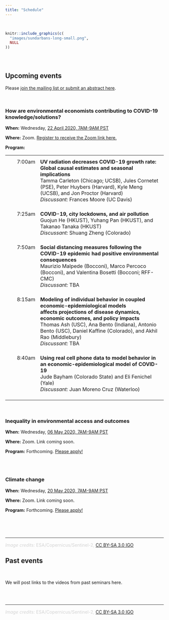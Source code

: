 ```yaml
---
title: "Schedule"
---
```


<br>

```r
knitr::include_graphics(c(
  "images/sundarbans-long-small.png",
  NULL
))
```

<br>

# {.tabset .tabset-fade}

## **Upcoming events**

Please [join the mailing list or submit an abstract here](https://edrubin.typeform.com/to/WpCbOW).

<br>

### How are environmental economists contributing to COVID-19 knowledge/solutions?

**When:** Wednesday, [22 April 2020, 7AM-9AM PST](https://everytimezone.com/s/b14ac038)

**Where:** Zoom. <a href="https://cornell.zoom.us/webinar/register/WN_Gihv3AJeSuic_yMQYe8DEQ">Register to receive the Zoom link here.</a>

**Program:** 

  <p>
  <table style="width:100%">
    <tr>
      <th> </th>
      <th> </th>
      <th> </th>
    </tr>
    <!-- Talk 1 -->
    <tr valign="top">
      <td>&nbsp;&nbsp;&nbsp;</td>
      <td>7:00am</td>
      <td>
      	<b>UV radiation decreases COVID-19 growth rate: Global causal estimates and seasonal implications</b>
      	<br>Tamma Carleton (Chicago; UCSB), Jules Cornetet (PSE), Peter Huybers (Harvard), Kyle Meng (UCSB), and Jon Proctor (Harvard)
      	<br><i>Discussant:</i> Frances Moore (UC Davis)
      	<br><br>
      </td>
    </tr>
    <!-- Talk 2 -->
    <tr valign="top">
      <td></td>
      <td>7:25am</td>
      <td>
      	<b>COVID-19, city lockdowns, and air pollution</b>
      	<br>Guojun He (HKUST), Yuhang Pan (HKUST), and Takanao Tanaka (HKUST)
      	<br><i>Discussant:</i> Shuang Zheng (Colorado)
      	<br><br>
      </td>
    </tr>
    <!-- Talk 3 -->
    <tr valign="top">
      <td></td>
      <td>7:50am</td>
      <td><b>
      		Social distancing measures following the COVID-19 epidemic had positive environmental consequences
      	</b>
      	<br>Maurizio Malpede (Bocconi), Marco Percoco (Bocconi), and Valentina Bosetti (Bocconi; RFF-CMC)
      	<br><i>Discussant:</i> TBA
      	<br><br>
      </td>
    </tr>
    <!-- Talk 4 -->
    <tr valign="top">
      <td></td>
      <td>8:15am</td>
      <td>
      	<b>
      		Modeling of individual behavior in coupled economic-epidemiological models
      		<br>affects projections of disease dynamics, economic outcomes, and policy impacts
      	</b>
	    	<br>Thomas Ash (USC), Ana Bento (Indiana), Antonio Bento (USC), Daniel Kaffine (Colorado), and Akhil Rao (Middlebury)
	    	<br><i>Discussant:</i> TBA
	    	<br><br>
      </td>
    </tr>
    <!-- Talk 5 -->
    <tr valign="top">
      <td></td>
      <td>8:40am</td>
      <td>
      	<b>Using real cell phone data to model behavior in an economic-epidemiological model of COVID-19</b>
	    	<br>Jude Bayham (Colorado State) and Eli Fenichel (Yale)
	    	<br><i>Discussant:</i> Juan Moreno Cruz (Waterloo)
	    	<br><br>
      </td>
    </tr>
  </table>
  </p>

<br>

### Inequality in environmental access and outcomes

**When:** Wednesday, [06 May 2020, 7AM-9AM PST](https://everytimezone.com/s/c36b9416)

**Where:** Zoom. Link coming soon.

**Program:** Forthcoming. [Please apply!](https://edrubin.typeform.com/to/WpCbOW)

<br><br>

### Climate change

**When:** Wednesday, [20 May 2020, 7AM-9AM PST](https://everytimezone.com/s/775e8dfd)

**Where:** Zoom. Link coming soon.

**Program:** Forthcoming. [Please apply!](https://edrubin.typeform.com/to/WpCbOW)


<br><br><br>

---

<font color="#d3d3d3">*Image credits:* ESA/Copernicus/Sentinel-2, [CC BY-SA 3.0 IGO](http://www.esa.int/ESA_Multimedia/Terms_and_Conditions)</font>


## **Past events**

<br>

We will post links to the videos from past seminars here.

<br><br>

---

<font color="#d3d3d3">*Image credits:* ESA/Copernicus/Sentinel-2, [CC BY-SA 3.0 IGO](http://www.esa.int/ESA_Multimedia/Terms_and_Conditions)</font>

